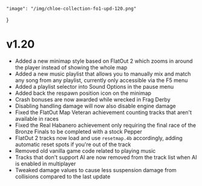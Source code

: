 	"image": "/img/chloe-collection-fo1-upd-120.png"
}

# v1.20

- Added a new minimap style based on FlatOut 2 which zooms in around the player instead of showing the whole map
- Added a new music playlist that allows you to manually mix and match any song from any playlist, currently only accessible via the F5 menu
- Added a playlist selector into Sound Options in the pause menu
- Added back the respawn position icon on the minimap
- Crash bonuses are now awarded while wrecked in Frag Derby
- Disabling handling damage will now also disable engine damage
- Fixed the FlatOut Map Veteran achievement counting tracks that aren't available in races
- Fixed the Real Habanero achievement only requiring the final race of the Bronze Finals to be completed with a stock Pepper
- FlatOut 2 tracks now load and use `resetmap.4b` accordingly, adding automatic reset spots if you're out of the track
- Removed old vanilla game code related to playing music
- Tracks that don't support AI are now removed from the track list when AI is enabled in multiplayer
- Tweaked damage values to cause less suspension damage from collisions compared to the last update